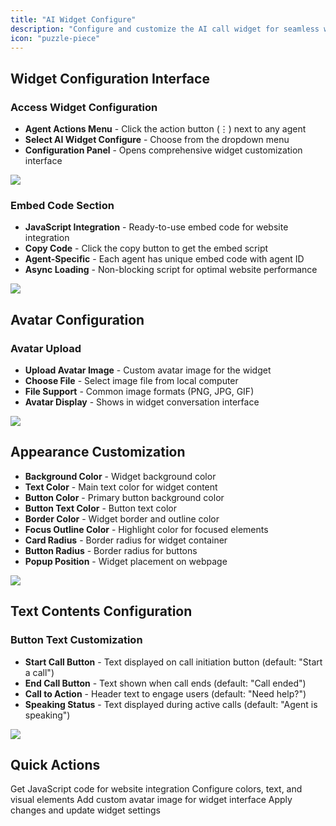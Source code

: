 ```yaml
---
title: "AI Widget Configure"
description: "Configure and customize the AI call widget for seamless website integration with personalized branding and functionality"
icon: "puzzle-piece"
---
```


## Widget Configuration Interface

### Access Widget Configuration
- **Agent Actions Menu** - Click the action button (⋮) next to any agent
- **Select AI Widget Configure** - Choose from the dropdown menu
- **Configuration Panel** - Opens comprehensive widget customization interface

![](/images/ai/dashbaord-widget-configure.png)
### Embed Code Section
- **JavaScript Integration** - Ready-to-use embed code for website integration
- **Copy Code** - Click the copy button to get the embed script
- **Agent-Specific** - Each agent has unique embed code with agent ID
- **Async Loading** - Non-blocking script for optimal website performance

![](/images/ai/dashbaord-embed-code.png)
## Avatar Configuration

### Avatar Upload
- **Upload Avatar Image** - Custom avatar image for the widget
- **Choose File** - Select image file from local computer
- **File Support** - Common image formats (PNG, JPG, GIF)
- **Avatar Display** - Shows in widget conversation interface

![](/images/ai/dashbaord-embed-avatar.png)
## Appearance Customization

- **Background Color** - Widget background color 
- **Text Color** - Main text color for widget content 
- **Button Color** - Primary button background color 
- **Button Text Color** - Button text color 
- **Border Color** - Widget border and outline color 
- **Focus Outline Color** - Highlight color for focused elements 
- **Card Radius** - Border radius for widget container 
- **Button Radius** - Border radius for buttons 
- **Popup Position** - Widget placement on webpage 

![](/images/ai/dashbaord-apperance.png)
## Text Contents Configuration

### Button Text Customization
- **Start Call Button** - Text displayed on call initiation button (default: "Start a call")
- **End Call Button** - Text shown when call ends (default: "Call ended")
- **Call to Action** - Header text to engage users (default: "Need help?")
- **Speaking Status** - Text displayed during active calls (default: "Agent is speaking")

![](/images/ai/dashbaord-embed-content.png)
## Quick Actions

<CardGroup cols={2}>
  <Card title="Copy Embed Code" icon="code">
    Get JavaScript code for website integration
  </Card>
  <Card title="Customize Appearance" icon="palette">
    Configure colors, text, and visual elements
  </Card>
  <Card title="Upload Avatar" icon="image">
    Add custom avatar image for widget interface
  </Card>
  <Card title="Save Configuration" icon="save">
    Apply changes and update widget settings
  </Card>
</CardGroup> 